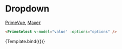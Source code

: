 
<Meta title="Prime/Dropdown" />

# Dropdown

[PrimeVue](https://primevue.org/select/), [Макет](<https://www.figma.com/design/4TYeki0MDLhfPGJstbIicf/UI-kit-PrimeFace-(DS)?node-id=484-5777&node-type=section&t=2PSg63p2UfJ4cUzB-0>)

```html dark
<PrimeSelect v-model="value" :options="options" />
```

<Story name="Primary">{Template.bind({})}</Story>

